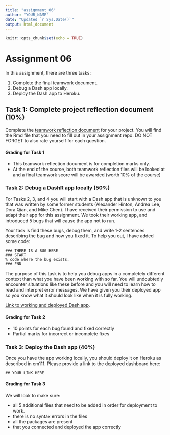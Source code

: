 ```yaml
---
title: "assignment_06"
author: "YOUR_NAME"
date: "Updated `r Sys.Date()`"
output: html_document
---
```


```r
knitr::opts_chunk$set(echo = TRUE)
```

# Assignment 06

In this assignment, there are three tasks:

1) Complete the final teamwork document.
2) Debug a Dash app locally.
3) Deploy the Dash app to Heroku.

## Task 1: Complete project reflection document (10%)

Complete the [teamwork reflection document](https://stat545.stat.ubc.ca/evaluation/teamwork/) for your project.
You will find the Rmd file that you need to fill out in your assignment repo.
DO NOT FORGET to also rate yourself for each question.

#### Grading for Task 1

- This teamwork reflection document is for completion marks only.
- At the end of the course, both teamwork reflection files will be looked at and a final teamwork score will be awarded (worth 10% of the course)

### Task 2: Debug a DashR app locally (50%)

For Tasks 2, 3, and 4 you will start with a Dash app that is unknown to you that was written by some former students (Alexander Hinton, Andrea Lee, Dora Qian, and Mike Chen). 
I have received their permission to use and adapt their app for this assignment. 
We took their working app, and introduced 5 bugs that will cause the app not to run.

Your task is find these bugs, debug them, and write 1-2 sentences describing the bug and how you fixed it.
To help you out, I have added some code:

```
### THERE IS A BUG HERE
### START    
% code where the bug exists.
### END
```

The purpose of this task is to help you debug apps in a completely different context than what you have been working with so far.
You will undoubtedly encounter situations like these before and you will need to learn how to read and interpret error messages.
We have given you their deployed app so you know what it should look like when it is fully working.

[Link to working and deployed Dash app](https://group-dash-milestone-4.herokuapp.com).

#### Grading for Task 2

- 10 points for each bug found and fixed correctly
- Partial marks for incorrect or incomplete fixes

### Task 3: Deploy the Dash app (40%)

Once you have the app working locally, you should deploy it on Heroku as described in cm111.
Please provide a link to the deployed dashboard here:

```
## YOUR LINK HERE
```

#### Grading for Task 3

We will look to make sure:

- all 5 additional files that need to be added in order for deployment to work.
- there is no syntax errors in the files
- all the packages are present
- that you connected and deployed the app correctly

